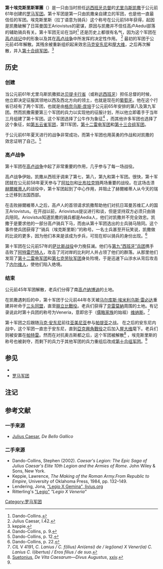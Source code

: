 {{Infobox military unit
|image    =Marc Antony - Leg X denarius - RSC 0038.jpg
|image_size =300px
|caption  =[[马克·安东尼|马克·安东尼]]为第十军团发行的货币[[迪纳厄斯|迪纳厄斯]]
|unit_name=第十埃克斯里斯軍團<br/>Legio X ''Equestris''
|dates    =公元前61年-公元前31年
|country  =[[罗马共和国|罗马共和国]]
|type     =[[罗马军团|罗马军团]] ([[马略改革|马略改革]])
|role     =步兵（亦有少量骑士）
|size     =
|nickname = ''Equestris'', "骑兵"<br/>''Veneria'', "效忠[[维纳斯|维纳斯]]"
|patron   =
|motto    =
|colors   =
|march    =
|mascot   =[[金牛座|金牛座]]
|battles  =* [[高盧戰爭|高盧戰爭]] (公元前58–51年)
* [[萨比斯战役|萨比斯战役]] (公元前57年)
* [[凯撒入侵不列颠|凯撒入侵不列颠]] (公元前55年)
* [[阿莱西亚之战|阿莱西亚之战]] (公元前52年)
* [[法萨卢斯战役|法萨卢斯战役]] (公元前48年)
* [[亞克興戰役|亞克興戰役]] (公元前31年)
|notable_commanders= [[尤利烏斯·凱撒|尤利烏斯·凱撒]]<br/>[[马克·安东尼|马克·安东尼]]<br/>Gaius Crastinus（[[百夫长|百夫长]]）
|anniversaries     =
}}
'''第十埃克斯里斯軍團'''（{{lang-la|Legio X Equestris}}）是一只由当时担任[[远西班牙|远西班牙]][[羅馬總督|总督]]的[[凯撒|尤里乌斯凯撒]]于公元前61年创建的[[罗马军团|罗马军团]]。第十军团是第一只由凯撒亲自建立的军团，也是他一直最信任的军团。埃克斯里斯（拉丁语意为骑兵）这个称号在公元前58年获得，起因是凯撒破解了日耳曼国王Ariovistus的密谋，原因与凯撒并不信任高卢Aedui部落的辅助骑兵有关。第十军团无论在当时<ref>Dando-Collins.</ref> 还是历史上都很有名气，因为这个军团在[[高卢战记|高卢战记]]中的形象以及其在[[高盧戰爭|高卢战争]]中所发挥的决定性作用。 <ref name="dbg142">Julius Caesar, I.42.</ref> 最初的军团于公元前45年解散。其残余被重新组织起来效忠[[马克·安东尼|马克安东尼]]和[[屋大维|屋大维]]，之后再次解散，并入[[第十合组军团|第十合组军团]]。<ref name="gemina">keppie.</ref>

== 历史 ==

=== 创建 ===
当公元前61年尤里乌斯凯撒抵达[[贝提卡行省|贝提卡行省]]（或称[[远西班牙|远西班牙]]）担任总督的时候，他立即决定征服其领地以西及西北方向的领土，也就是现在的[[葡萄牙|葡萄牙]]。他在这个行省已经有了两个军团，也就是由[[格奈乌斯·庞培|格奈乌斯·庞培]]于公元前65年安排的第八及第九军团。然而凯撒需要第三个军团的兵力以实现他的征服计划，所以他立即着手于当年三月组建了第十军团。这个军团选择了公牛作为象征<ref>Dando-Collins, p. 9.</ref> ，而其他许多军团也选择了这个象征，如[[第五云雀军团|第五云雀军团]]，第11军团，[[第十二雷电军团|第十二雷电军团]]和[[第十三合组军团|第十三合组军团]]。

于公元前61年夏天进行的战争非常成功，而第十军团也用英勇的作战和对凯撒的效忠证明了自己。<ref>Dando-Collins, p. 12.</ref>

=== 高卢战争 ===
第十军团在[[高盧戰爭|高卢战争]]中起了非常重要的作用，几乎参与了每一场战役。

高卢战争伊始，凯撒从西班牙调来了第七，第八，第九和第十军团。很快，第十军团就在公元前58年夏天参与了[[阿拉尔战役|阿拉尔]]和[[比布拉克特战役|比布拉克特]]两场重要的战役。在这场击溃[[赫爾維蒂人|赫爾維蒂人]]的战役中，第十军团起到了中心作用，并阻止了赫爾維蒂人从今天的瑞士迁移到法国西部。

在击败赫爾維蒂人之后，高卢人的首领请求凯撒帮助他们对抗日耳曼苏维汇人的国王Ariovistus。在开战以前，Ariovistus提议进行和谈，但是坚持双方必须只由骑兵陪同。Ariovistus知道凯撒的骑兵都是Aedia人，他们对凯撒并不完全效忠。凯撒于是要求他的一部分高卢骑兵下马，而由从第十军团选出的士兵骑马陪同。这个事件使兵团获得了“骑兵（埃克斯里斯）”的称号。一名士兵甚至开玩笑说，凯撒做的比说的更多，因为他们本来是该成为步兵，可现在却以骑兵的身份出现。<ref>Dando-Collins, p. 22.</ref>

第十军团在公元前57年的[[萨比斯战役|萨比斯战役]]中力挽狂澜。他们与[[第九「西班牙」軍團|第九“西班牙”兵团]]携手击败了[[阿特雷巴特人|阿特雷巴特人]]，攻击了河对岸的比利时人并占领了他们的群落。从那里他们发现了[[第十二雷电军团|第十二雷电军团]]和[[第七克劳狄军团|第七克劳狄军团]]身处险境，于是迅速下山涉水从背后攻击了[[内尔维人|内尔维人]]，使他们陷入绝境。

=== 结束 ===
公元前45年军团解散，老兵们分得了南[[高卢|高卢]][[纳博讷|纳博讷]]的土地。

在凯撒遇刺后的{{le|解放者内战|Liberators' civil war}}中，第十军团于公元前44年冬天被[[马尔库斯·埃米利乌斯·雷必达|马尔库斯·埃米利乌斯·雷必达]]重建并听命于[[三头同盟|三头同盟]]，直至[[腓立比戰役|腓立比戰役]]。老兵们获得了[[克雷莫納|克雷莫納]]周围的土地。有记录说此时第十兵团的称号为Veneria，意即忠于（[[儒略|儒略家族]]的始祖）[[维纳斯|维纳斯]]。<ref>''CIL'' V 4191, ''C. Lanius / C. f(ilius) Ani(ensi) de / leg(ione) X Vener(ia) C. Lanius C. l(ibertus) / Eros filius / de suo''. </ref>

第十军团之后跟随[[马克·安东尼|马克·安东尼]]前往[[亚美尼亚|亚美尼亚]]参与[[帕提亚|帕提亚]]之战。 在之后的安东尼内战中，这个军团一直忠于安东尼，直到[[亞克興角戰役|亞克興角戰役]]之后加入[[屋大维|屋大维]]麾下。老兵们则被安置在[[帕特雷|帕特雷]]。然而在对抗奥古斯都之后，这个军团被解散<ref>[[苏埃托尼乌斯|Suetonius]], ''De Vita Caesarum—Divus Augustus'', [http://www.fordham.edu/halsall/ancient/suet-augustus-rolfe.html xxiv].</ref> ，埃克斯里斯的称号也被剥夺，而剩下的兵力于其他军团的兵力重组后改成[[第十合组军团|第十合组军团]]。<ref name="gemina"/>

== 参见 ==
* {{tsl|en|List of Roman legions|古罗马军团列表}}
* [[罗马军团|罗马军团]]

== 注记 ==
{{Reflist|2}}

== 参考文献 ==
=== 一手来源 ===
* [[尤利烏斯·凱撒|Julius Caesar]], ''De Bello Gallico''

=== 二手来源 ===
* Dando-Collins, Stephen (2002). <cite id="dando">''Caesar's Legion: The Epic Saga of Julius Caesar's Elite 10th Legion and the Armies of Rome''</cite>. John Wiley & Sons, New York.
* Keppie, Lawrence, <cite id="keppie">''The Making of the Roman Army. ''</cite><cite id="keppie">''From Republic to Empire''</cite>, University of Oklahoma Press, 1984, pp. 132–149.
* Lendering, Jona<cite id="lendering">,</cite> [http://www.livius.org/le-lh/legio/x_gemina.html "Legio X Gemina", livius.org]
* Ritterling's [https://web.archive.org/web/20120205163635/http://www.romanarmy.com/cms/content/view/23/114/ "Legio"] <cite id="ritterling">"Legio X Veneria"</cite>
{{罗马军团}}
[[Category:罗马军团|Category:罗马军团]]